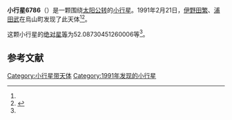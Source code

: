 {{Infobox planet
| bgcolour = #FFFFC0
| name = 6786 Doudantsutsuji
| symbol = 
| image = 
| caption = 
| discovery = yes
| discovery_ref = 
| discoverer = [[伊野田繁|伊野田繁]]、[[浦田武|浦田武]]
| discovery_site = [[烏山町|烏山町]] 
| discovered = 1991年2月21日
| designations = yes
| mp_name = 
| named_after = 
| alt_names = 1991 DT/ 1978 WH15 / 1984 YC5 / 1986 GZ2
| mp_category = [[主带小行星|主带小行星]]
| orbit_ref = <ref name="a">[http://ssd.jpl.nasa.gov/sbdb.cgi?sstr=6786 6786 Doudantsutsuji] {{Wayback|url=http://ssd.jpl.nasa.gov/sbdb.cgi?sstr=6786 |date=20210720200541 }}，小行星數據庫瀏覽器（JPL Small-Body Database Browser）－[[美国国家航空航天局|美国国家航空航天局]]喷气推进实验室</ref>
| epoch = 2456400.5 (2013年4月18日更新)
| aphelion = {{convert|3.430550235902849|AU|km|3|abbr=on|lk=out}}
| perihelion = {{convert|2.821428118394272|AU|km|3|abbr=on}}
| semimajor = {{convert|3.12598917714856|AU|km|3|abbr=on}}
| eccentricity = 0.097428699
| period = 2018.736484 [[日|日]]<br />5.53[[儒略年|儒略年]]
| avg_speed = 
| inclination = 2.55617371278535
| asc_node = 103.2371585388453
| mean_anomaly = 
| arg_peri = 52.08730451260006
| satellites = 
| physical_characteristics = yes
| dimensions = 
| mass = 
| density = 
| surface_grav = 
| escape_velocity = 
| sidereal_day = 
| axial_tilt = 
| pole_ecliptic_lat = 
| pole_ecliptic_lon = 
| albedo = 
| temperatures= 
| temp_name1 = 
| mean_temp_1 = 
| max_temp_1 = 
| temp_name2 = 
| max_temp_2 = 
| spectral_type = 
| abs_magnitude = 52.08730451260006
}}

'''小行星6786'''（{{lang-en|6786 Doudantsutsuji}}）是一颗围绕[[太阳|太阳]][[公转|公转]]的[[小行星|小行星]]。1991年2月21日，[[伊野田繁|伊野田繁]]、[[浦田武|浦田武]]在烏山町发现了此天体<ref name="a" /><ref>{{cite news|title=小行星列表|url=http://cfa-www.harvard.edu/iau/lists/NumberedMPs.txt|accessdate=2013-07-08|newspaper=哈佛大学|archive-date=2008-05-17|archive-url=https://web.archive.org/web/20080517010638/http://cfa-www.harvard.edu/iau/lists/NumberedMPs.txt|dead-url=no}}</ref>。

这颗小行星的[[绝对星等|绝对星等]]为52.08730451260006等<ref name="a" />。

==参考文献==
{{reflist}}
{{Minor Planet Number|[[小行星6785|小行星6785]]|[[小行星6787|小行星6787]]}}

{{小天体}}

[[Category:小行星带天体|Category:小行星带天体]]
[[Category:1991年发现的小行星|Category:1991年发现的小行星]]

{{asteroid-stub}}